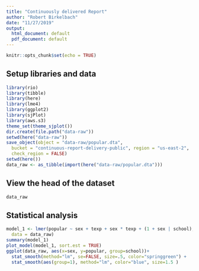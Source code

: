 ```yaml
---
title: "Continuously delivered Report"
author: "Robert Birkelbach"
date: "11/27/2019"
output:
  html_document: default
  pdf_document: default
---
```


```r
knitr::opts_chunk$set(echo = TRUE)
```

## Setup libraries and data



```r
library(rio)
library(tibble)
library(here)
library(lme4)
library(ggplot2)
library(sjPlot)
library(aws.s3)
theme_set(theme_sjplot())
dir.create(file.path("data-raw"))
setwd(here("data-raw"))
save_object(object = "data-raw/popular.dta",
  bucket = "continuous-report-delivery-public", region = "us-east-2",
  check_region = FALSE)
setwd(here())
data_raw <- as_tibble(import(here("data-raw/popular.dta")))
```

## View the head of the dataset

```r
data_raw
```
## Statistical analysis


```r
model_1 <- lmer(popular ~ sex + texp + sex * texp + (1 + sex | school), 
  data = data_raw)
summary(model_1)
plot_model(model_1, sort.est = TRUE)
ggplot(data_raw, aes(x=sex, y=popular, group=school))+
  stat_smooth(method="lm", se=FALSE, size=.5, color="springgreen") + 
  stat_smooth(aes(group=1), method="lm", color="blue", size=1.5 )
```

